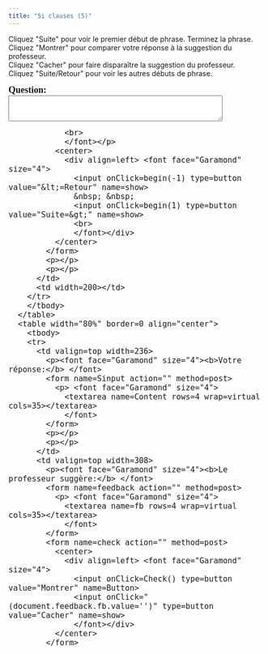 ```yaml
---
title: "Si clauses (5)"
---
```


Cliquez &quot;Suite&quot; pour voir le premier début de phrase. Terminez la phrase. <br>
Cliquez &quot;Montrer&quot; pour comparer votre réponse &agrave; la suggestion du professeur.<br>
Cliquez &quot;Cacher&quot; pour faire dispara&icirc;tre la suggestion du professeur. <br />
Cliquez &quot;Suite/Retour&quot; pour voir les autres débuts de phrase.<br>

<form name=qbox action="" method=post>
              <p><font face="Garamond" size="4"><b>Question:<br>
                </b> 
                <textarea name=q rows=3 wrap=virtual cols=50></textarea>
                <br>
                </font></p>
              <center>
                <div align=left> <font face="Garamond" size="4"> 
                  <input onClick=begin(-1) type=button value="&lt;=Retour" name=show>
                  &nbsp; &nbsp; 
                  <input onClick=begin(1) type=button value="Suite=&gt;" name=show>
                  <br>
                  </font></div>
              </center>
            </form>
            <p></p>
            <p></p>
          </td>
          <td width=200></td>
        </tr>
        </tbody> 
      </table>
      <table width="80%" border=0 align="center">
        <tbody> 
        <tr> 
          <td valign=top width=236> 
            <p><font face="Garamond" size="4"><b>Votre réponse:</b> </font> 
            <form name=Sinput action="" method=post>
              <p> <font face="Garamond" size="4"> 
                <textarea name=Content rows=4 wrap=virtual cols=35></textarea>
                </font> 
            </form>
            <p></p>
            <p></p>
          </td>
          <td valign=top width=308> 
            <p><font face="Garamond" size="4"><b>Le professeur suggère:</b> </font> 
            <form name=feedback action="" method=post>
              <p> <font face="Garamond" size="4"> 
                <textarea name=fb rows=4 wrap=virtual cols=35></textarea>
                </font> 
            </form>
            <form name=check action="" method=post>
              <center>
                <div align=left> <font face="Garamond" size="4"> 
                  <input onClick=Check() type=button value="Montrer" name=Button>
                  <input onClick="(document.feedback.fb.value='')" type=button value="Cacher" name=show>
                  </font></div>
              </center>
            </form>

<SCRIPT language=Javascript><!--//
//  This code is based on a script by Marmoe Soemarmo.  
//  Dan Beeby modified it and wrote the creation interface, JavaScripts, and Perl Scripts.
//  http://lang.swarthmore.edu/mellon -- dbeeby@haverford.edu.
//  Content by Alison Murray Levine, University of Virginia, alevine@virginia.edu.
//  You may borrow and modify these scripts, but please give credit where credit is due.
	var Question= new Array();
	var Answer= new Array();
//---------------------DATA--------------------

Question[1]="Je t'appellerai ce soir si je/j'…";Question[2]="Je t'aurais appelé si je/j'…";Question[3]="Prends ma voiture si tu…";Question[4]="Je…si je l'avais su.";Question[5]="Il ferait plus d'effort si…";Question[6]="Diane serait bien déçue si…";Question[7]="S'il fait beau…";Question[8]="Si tu étais arrivé à temps, nous…";Question[9]="Si Marc avait le plan de la ville,…";Question[10]="Elles auraient apporté leurs maillots de bain si...";

Answer[1]="Je t'appellerai ce soir si je peux/si j'ai le temps/etc.";Answer[2]="Je t'aurais appelé si j'avais pu/si j'avais eu le temps/etc.";Answer[3]="Prends ma voiture si tu veux/si tu en as besoin/etc.";Answer[4]="Je ne l'aurais pas fait si je l'avais su.";Answer[5]="Il ferait plus d'effort s'il recevait plus d'encouragement/si le sujet l'intéressait/etc.";Answer[6]="Diane serait bien déçue si Martine ne pouvait pas la rejoindre/si son copain ne l'appelait pas/etc.";Answer[7]="S'il fait beau, on ira au parc/prends ton maillot/etc.";Answer[8]="Si tu étais arrivé à temps, nous aurions pu commencer plus tôt/nous serions partis avant huit heures/etc.";Answer[9]="Si Marc avait le plan de la ville, il ne serait pas perdu/il serait déjà là/etc.";Answer[10]="Elles auraient apporté leurs maillots de bain si elles avaient regardé la météo avant de partir/si elles avaient su que j'avais une piscine/etc.";

//-------------------END DATA-------------

var NextQ = 0;
var QN = 0;

function begin(QN){
NextQ = NextQ + QN
	if (Question[NextQ] == null) {
alert("Il n’y a plus de questions. Cliquez sur suite/retour pour revoir les questions.")
	}
	document.feedback.fb.value=""
	document.Sinput.Content.value=""
	document.qbox.q.value=Question[NextQ]
}

function Check(){
	if (document.Sinput.Content.value == ""){
        document.feedback.fb.value="Essayez de répondre à la question avant de voir la réponse du professeur."
        }
	else{
	document.feedback.fb.value=Answer[NextQ]
}
}
//--></SCRIPT>